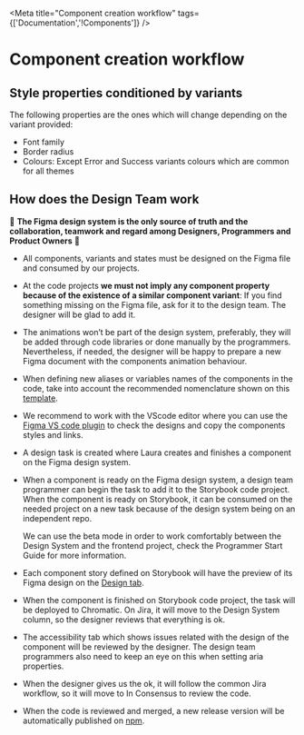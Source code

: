 
<Meta title="Component creation workflow" tags={['Documentation','!Components']} />

# Component creation workflow

## Style properties conditioned by variants

The following properties are the ones which will change depending on the variant provided:

* Font family
* Border radius
* Colours: Except Error and Success variants colours which are common for all themes

## How does the Design Team work

🌈  <b>The Figma design system is the only source of truth and the collaboration, teamwork and regard among
Designers, Programmers and Product Owners</b> 🌈

* All components, variants and states must be designed on the Figma file and consumed by our projects.

* At the code projects <b>we must not imply any component property because of the
  existence of a similar component variant</b>: If you find something missing on the Figma file, ask for it to the design team.
  The designer will be glad to add it.

* The animations won’t be part of the design system, preferably, they will be added through code libraries or done manually
  by the programmers. Nevertheless, if needed, the designer will be happy to prepare a new Figma document with the components
  animation behaviour.

* When defining new aliases or variables names of the components in the code, take into account the recommended nomenclature
  shown on this [template](https://groupeisagri-my.sharepoint.com/:x:/p/vvalls/EVaZh6_UNHdGqUuulxvTdbIBXuZKUkW1SvF6vPenbkr8AQ?e=rKb81D).

* We recommend to work with the VScode editor where you can use the [Figma VS code plugin](https://marketplace.visualstudio.com/items?itemName=figma.figma-vscode-extension)
  to check the designs and copy the components styles and links.

* A design task is created where Laura creates and finishes a component on the Figma design system.

* When a component is ready on the Figma design system, a design team programmer can begin the task to add it to the Storybook code project.
  When the component is ready on Storybook, it can be consumed on the needed project on a new task because of the
  design system being on an independent repo. 
  
  We can use the beta mode in order to work comfortably between the Design System and the frontend
  project, check the Programmer Start Guide for more information.

* Each component story defined on Storybook will have the preview of its Figma design on the [Design tab](https://storybook.js.org/docs/sharing/design-integrations#view-designs-in-storybook).

* When the component is finished on Storybook code project, the task will be deployed to Chromatic.
  On Jira, it will move to the Design System column, so the designer reviews that everything is ok.

* The accessibility tab which shows issues related with the design of the component will be reviewed by the designer.
  The design team programmers also need to keep an eye on this when setting aria properties.

* When the designer gives us the ok, it will follow the common Jira workflow, so it will move to In Consensus to review the code.

* When the code is reviewed and merged, a new release version will be automatically published on [npm](https://www.npmjs.com/package/agroptima-design-system).
